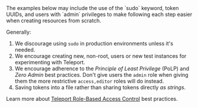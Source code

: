 <Admonition type="tip" title="Tip">
  The examples below may include the use of the `sudo` keyword, token UUIDs, and users with `admin` privileges to make following each step easier when creating resources from scratch. 
  
  Generally:

  1. We discourage using `sudo` in production environments unless it's needed. 
  2. We encourage creating new, non-root, users or new test instances for experimenting with Teleport.
  3. We encourage adherence to the *Principle of Least Privilege* (PoLP) and *Zero Admin* best practices. Don't give users the `admin` role when giving them the more restrictive `access,editor` roles will do instead.
  4. Saving tokens into a file rather than sharing tokens directly *as strings*.

  Learn more about [Teleport Role-Based Access Control](https://goteleport.com/docs/access-controls/introduction/) best practices.
</Admonition>
